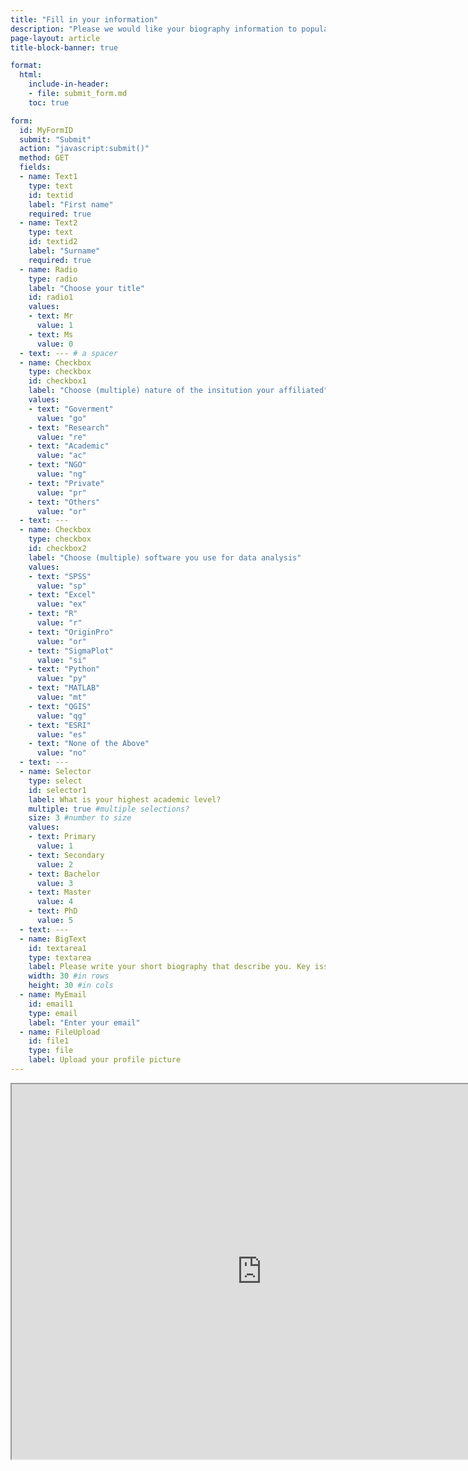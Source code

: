 ```yaml
---
title: "Fill in your information"
description: "Please we would like your biography information to populate the landing pages. Therefore, we are requested to share their biography information and a photo. Therefore, we are cordially requesting you to fill in the information in the form."
page-layout: article
title-block-banner: true

format: 
  html:
    include-in-header: 
    - file: submit_form.md
    toc: true

form:
  id: MyFormID
  submit: "Submit"
  action: "javascript:submit()"
  method: GET
  fields:
  - name: Text1
    type: text
    id: textid
    label: "First name"
    required: true
  - name: Text2
    type: text
    id: textid2
    label: "Surname"
    required: true
  - name: Radio
    type: radio
    label: "Choose your title"
    id: radio1
    values:
    - text: Mr
      value: 1
    - text: Ms
      value: 0
  - text: --- # a spacer
  - name: Checkbox
    type: checkbox
    id: checkbox1
    label: "Choose (multiple) nature of the insitution your affiliated"
    values:
    - text: "Goverment"
      value: "go"
    - text: "Research"
      value: "re"
    - text: "Academic"
      value: "ac"
    - text: "NGO"
      value: "ng"
    - text: "Private"
      value: "pr"
    - text: "Others"
      value: "or"
  - text: ---
  - name: Checkbox
    type: checkbox
    id: checkbox2
    label: "Choose (multiple) software you use for data analysis"
    values:
    - text: "SPSS"
      value: "sp"
    - text: "Excel"
      value: "ex"
    - text: "R"
      value: "r"
    - text: "OriginPro"
      value: "or"
    - text: "SigmaPlot"
      value: "si"
    - text: "Python"
      value: "py"
    - text: "MATLAB"
      value: "mt"
    - text: "QGIS"
      value: "qg"
    - text: "ESRI"
      value: "es"
    - text: "None of the Above"
      value: "no"
  - text: ---
  - name: Selector
    type: select
    id: selector1
    label: What is your highest academic level?
    multiple: true #multiple selections?
    size: 3 #number to size
    values:
    - text: Primary
      value: 1
    - text: Secondary
      value: 2
    - text: Bachelor
      value: 3
    - text: Master
      value: 4
    - text: PhD
      value: 5
  - text: ---  
  - name: BigText
    id: textarea1
    type: textarea
    label: Please write your short biography that describe you. Key issues include your name, affiliated institutions, your expertise and why you have joined for this class
    width: 30 #in rows
    height: 30 #in cols
  - name: MyEmail
    id: email1
    type: email
    label: "Enter your email"
  - name: FileUpload
    id: file1
    type: file
    label: Upload your profile picture
---
```


<!-- {{< qrcode https://lugoga.github.io/kitaa/register.html >}} -->



<!-- {{< form >}} -->


<iframe src=https://ee.kobotoolbox.org/i/b59cDuZo width="800" height="600" title="The form for registration"></iframe>




